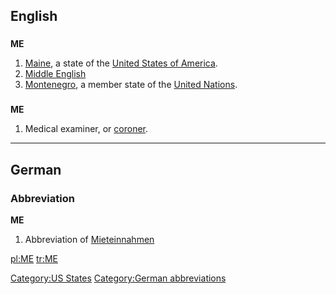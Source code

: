==English==

==={{abbreviation}}===
'''ME'''

# [[Maine]], a state of the [[United States of America]].
# [[Middle English]]
#[[Montenegro]], a member state of the [[United Nations]].

==={{initialism}}===
{{wikipedia|coroner}}
'''ME'''

# Medical examiner, or [[coroner]].

[[Category:US States]]

----

==German==

===Abbreviation===
'''ME'''

# {{context|real estate listing|lang=de}} Abbreviation of [[Mieteinnahmen]]

[[Category:German abbreviations]]

[[pl:ME]]
[[tr:ME]]